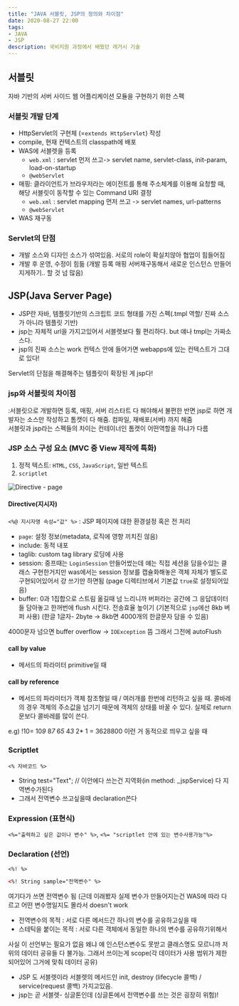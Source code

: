 ```yaml
---
title: "JAVA 서블릿, JSP의 정의와 차이점"
date: 2020-08-27 22:00
tags:
- JAVA
- JSP
description: 국비지원 과정에서 배웠던 레거시 기술
---
```


## 서블릿

자바 기반의 서버 사이드 웹 어플리케이션 모듈을 구현하기 위한 스펙

### 서블릿 개발 단계

- HttpServlet의 구현체 (=`extends HttpServlet`) 작성
- compile, 현재 컨텍스트의 classpath에 배포
- WAS에 서블렛을 등록
  - `web.xml` : servlet 먼저 쓰고-> servlet name, servlet-class, init-param, load-on-startup
  - `@webServlet`
- 매핑: 클라이언트가 브라우저라는 에이전트를 통해 주소체계를 이용해 요청할 때, 해당 서블릿이 동작할 수 있는 Command URI 결정
  - `web.xml` : servlet mapping 먼저 쓰고 -> servlet names, url-patterns
  - `@webServlet`
- WAS 재구동

### Servlet의 단점

- 개발 소스와 디자인 소스가 섞여있음. 서로의 role이 확실치않아 협업이 힘들어짐  
- 개발 후 운영, 수정이 힘듦 (개발 등록 매핑 서버재구동해서 새로운 인스턴스 만들어지게하기.. 할 것 넘 많음)

## JSP(Java Server Page)

- JSP란 자바, 템플릿기반의 스크립트 코드 형태를 가진 스펙(.tmpl 역할/ 진짜 소스가 아니라 템플릿 기반)
- jsp는 자체적 url을 가지고있어서 서블렛보다 훨 편리하다. but 얘나 tmpl는 가짜소스다.
- jsp의 진짜 소스는 work 컨텍스 안에 들어가면 webapps에 있는 컨텍스트가 그대로 있다!

Servlet의 단점을 해결해주는 템플릿이 확장된 게 jsp다!

### jsp와 서블릿의 차이점

:서블릿으로 개발하면 등록, 매핑, 서버 리스타트 다 해야해서 불편한 반면 jsp로 하면 개발자는 소스만 작성하고 톰캣이 다 해줌. 컴파일, 재배포(서버) 까지 해줌  
서블릿과 jsp라는 스펙들의 차이는 컨테이너인 톰캣이 어떤역할을 하냐가 다름

### JSP 소스 구성 요소 (MVC 중 View 제작에 특화)

1. 정적 텍스트: `HTML`, `CSS`, `JavaScript`, 일반 텍스트
2. `scriptlet`

![Directive - page](https://img1.daumcdn.net/thumb/R1280x0/?scode=mtistory2&fname=https%3A%2F%2Fblog.kakaocdn.net%2Fdn%2Fbq9AVr%2FbtqHCVw6rRj%2Fxil2PdSBoh6xoIGGVDvYOk%2Fimg.png)

#### Directive(지시자)

`<%@ 지시자명 속성="값" %>` : JSP 페이지에 대한 환경설정 혹은 전 처리  

- `page`: 설정 정보(metadata, 로직에 영향 끼치진 않음)
- include: 동적 내포
- taglib: custom tag library 로딩에 사용
- session: 중프때는 `LoginSession` 만들어썼는데 얘는 직접 세션을 담을수있는 클래스 구현한거지만 was에서는 session 정보를 캡슐화해놓은 객체 자체가 별도로 구현되어있어서 걍 쓰기만 하면됨 (page 디렉티브에서 기본값 `true`로 설정되어있음)
- buffer: 0과 1집합으로 스트림 옮길때 넘 느리니까 버퍼라는 공간에 그 응답데이터들 담아놓고 한꺼번에 flush 시킨다. 전송효율 높이기 (기본적으로 `jsp`에선 8kb 버퍼 사용) (한글 1글자- 2byte -> 8kb면 4000개의 한글문자 담을 수 있음)

4000문자 넘으면 buffer overflow -> `IOException` 뜸 그래서 그전에 autoFlush

#### call by value

- 메서드의 파라미터 primitive일 때

#### call by reference

- 메서드의 파라미터가 객체 참조형일 때 / 여러개를 한번에 리턴하고 싶을 때. 콜바레의 경우 객체의 주소값을 넘기기 때문에 객체의 상태를 바꿀 수 있다. 실제로 return 문보다 콜바레를 많이 쓴다.

e.g) !10= 10*9* 8*7* 6*5* 4*3* 2* 1 = 3628800 이런 거 동적으로 띄우고 싶을 때

### Scriptlet

`<% 자바코드 %>`

- String test="Text"; // 이안에다 쓰는건 지역화(in method: _jspService) 다 지역변수가된다
- 그래서 전역변수 쓰고싶을때 declaration쓴다

### Expression (표현식)

`<%="출력하고 싶은 값이나 변수" %>`, `<%= "scriptlet 안에 있는 변수사용가능"%>`

### Declaration (선언)

`<%! %>`

```html
<%! String sample="전역변수" %> 
```

여기다가 쓰면 전역변수 됨 (근데 이래봤자 실제 변수가 만들어지는건 WAS에 따라 다르고 어떤 변수명일지도 몰라서 doesn't work

- 전역변수의 목적 : 서로 다른 메서드간 하나의 변수를 공유하고싶을 때
- 스테틱을 붙이는 목적 : 서로 다른 객체에서 동일한 하나의 변수를 공유하기위해서

사실 이 선언부는 필요가 없음 왜냐 얘 인스턴스변수도 못받고 클래스명도 모르니까 저 위의 데이터 공유들 다 불가능.
그래서 쓰이는게 scope(각 데이터가 사용 범위가 제한되어있어 그거에 맞춰 데이터 공유)

- JSP 도 서블렛이라 서블렛의 메서드인 init, destroy (lifecycle 콜백) / service(request 콜백) 가지고있음.
- jsp는 곧 서블렛- 싱글톤인데 (싱글톤에서 전역변수를 쓰는 것은 굉장히 위험)!
